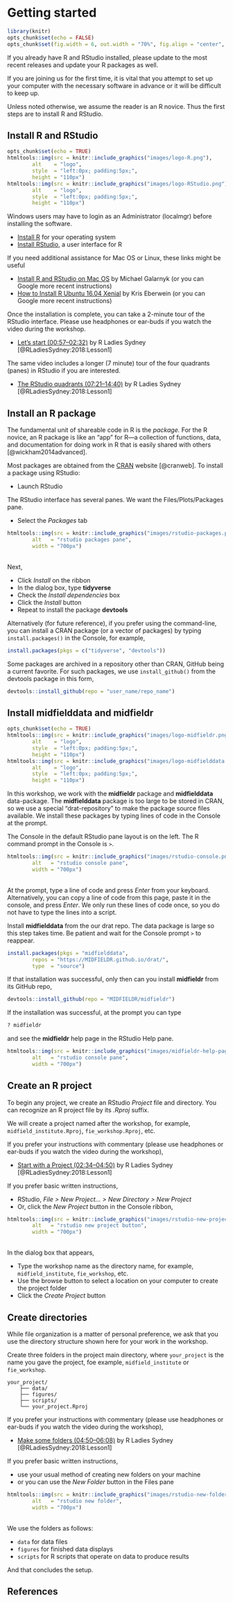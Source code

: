 # Getting started {- #getting-started}

<!-- This file is included in the book only if it is listed in the _bookdown.yml file. -->

```r
library(knitr)
opts_chunk$set(echo = FALSE)
opts_chunk$set(fig.width = 6, out.width = "70%", fig.align = "center", fig.asp = 0.618, comment = "#>")
```

If you already have R and RStudio installed, please update to the most recent releases and update your R packages as well.

If you are joining us for the first time, it is vital that you attempt to set up your computer with the necessary software in advance or it will be difficult to keep up. 

Unless noted otherwise, we assume the reader is an R novice. Thus the first steps are to install R and RStudio. 






## Install R and RStudio {- #install-R-and-RStudio}

```r
opts_chunk$set(echo = TRUE)
htmltools::img(src = knitr::include_graphics("images/logo-R.png"), 
        alt    = "logo", 
        style  = "left:0px; padding:5px;", 
        height = "110px")
htmltools::img(src = knitr::include_graphics("images/logo-RStudio.png"), 
        alt    = "logo", 
        style  = "left:0px; padding:5px;", 
        height = "110px")
```


Windows users may have to login as an Administrator (localmgr) before installing the software. 

- [Install R](https://cloud.r-project.org){target="_blank"} for your operating system  
- [Install RStudio](https://www.rstudio.com/products/rstudio/#Desktop){target="_blank"}, a user interface for R  

 

If you need additional assistance for Mac OS or Linux, these links might be useful 

- [Install R and RStudio on Mac OS](https://medium.com/@GalarnykMichael/install-r-and-rstudio-on-mac-e911606ce4f4{target="_blank"}) by Michael Galarnyk (or you can Google more recent instructions)    
- [How to Install R Ubuntu 16.04 Xenial](https://www.datascienceriot.com//r/install-ubuntu16/){target="_blank"} by Kris Eberwein (or you can Google more recent instructions)  

Once the installation is complete, you can take a 2-minute tour of the RStudio interface. Please use headphones or ear-buds if you watch the video during the workshop. 

- [Let's start (00:57--02:32)](https://www.youtube.com/embed/kfcX5DEMAp4?start=57&end=152){target="_blank"} by R Ladies Sydney [@RLadiesSydney:2018:Lesson1]   

The same video includes a longer (7 minute) tour of the four quadrants (panes) in RStudio if you are interested. 

- [The RStudio quadrants (07:21--14:40)](https://www.youtube.com/embed/kfcX5DEMAp4?start=441&end=880){target="_blank"} by R Ladies Sydney [@RLadiesSydney:2018:Lesson1] 









## Install an R package {- #install-an-r-package}

The fundamental unit of shareable code in R is the *package.* For the R novice, an R package is like an "app" for R---a collection of functions, data, and documentation for doing work in R that is easily shared with others  [@wickham2014advanced]. 

Most packages are obtained from the [CRAN](https://cran.r-project.org/){target="_blank"} website [@cranweb]. To install a package using RStudio:

- Launch RStudio 

The RStudio interface has several panes. We want the Files/Plots/Packages pane. 

- Select the *Packages*  tab  

```r
htmltools::img(src = knitr::include_graphics("images/rstudio-packages.png"), 
        alt   = "rstudio packages pane", 
        width = "700px")
```

<br>
Next, 

- Click *Install* on the ribbon 
- In the dialog box, type **tidyverse**   
- Check the *Install dependencies* box 
- Click the  *Install* button 
- Repeat to install the package **devtools** 


Alternatively (for future reference), if you prefer using the command-line, you can install a CRAN package (or a vector of packages) by typing  `install.packages()` in the Console, for example, 

```r
install.packages(pkgs = c("tidyverse", "devtools"))
```

Some packages are archived in a repository other than CRAN, GitHub being a current favorite. For such packages, we use `install_github()` from the devtools package in this form, 


```r
devtools::install_github(repo = "user_name/repo_name") 
```





## Install midfielddata and midfieldr {- #install-midfieldr}

```r
opts_chunk$set(echo = TRUE)
htmltools::img(src = knitr::include_graphics("images/logo-midfieldr.png"), 
        alt    = "logo", 
        style  = "left:0px; padding:5px;", 
        height = "110px")
htmltools::img(src = knitr::include_graphics("images/logo-midfielddata.png"), 
        alt    = "logo", 
        style  = "left:0px; padding:5px;", 
        height = "110px")
```


In this workshop, we work with the **midfieldr** package and  **midfielddata** data-package. The **midfielddata** package is too large to be stored in CRAN, so we use a special "drat-repository" to make the package source files available. We install these packages by typing lines of code in the Console at the prompt. 


The Console in the default RStudio pane layout is on the left.  The R command prompt in the Console is `>`. 

```r
htmltools::img(src = knitr::include_graphics("images/rstudio-console.png"), 
        alt   = "rstudio console pane", 
        width = "700px")
```

<br>
At the prompt, type a line of code and press *Enter* from your keyboard. Alternatively, you can copy a line of code from this page, paste it in the console, and press *Enter*. We only run these lines of code once, so you do not have to type the lines into a script. 

Install **midfielddata** from the our drat repo. The data package is large so this step takes time. Be patient and wait for the Console prompt `>` to reappear.  

```r
install.packages(pkgs = "midfielddata", 
        repos = "https://MIDFIELDR.github.io/drat/", 
        type  = "source")
```

If that installation was successful, only then can you install **midfieldr** from its GitHub repo, 

```r
devtools::install_github(repo = "MIDFIELDR/midfieldr") 
```

If the installation was successful, at the prompt you can type 

```r
? midfieldr
```
and see the **midfieldr** help page in the RStudio Help pane. 

```r
htmltools::img(src = knitr::include_graphics("images/midfieldr-help-page.png"), 
        alt   = "rstudio console pane", 
        width = "700px")
```




## Create an R project {- #create-an-r-project}

To begin any project, we create an RStudio *Project* file and directory. You can recognize an R project file by its *.Rproj* suffix. 

We will create a project named after the workshop, for example, `midfield_institute.Rproj`, `fie_workshop.Rproj`, etc. 

If you prefer your instructions with commentary (please use headphones or ear-buds if you watch the video during the workshop), 

- [Start with a Project (02:34--04:50)](https://www.youtube.com/embed/kfcX5DEMAp4?start=154&end=290){target="_blank"} by R Ladies Sydney [@RLadiesSydney:2018:Lesson1] 


If you prefer basic written instructions, 

- RStudio, *File &gt; New Project... &gt; New Directory &gt; New Project* 
- Or, click the *New Project* button in the Console ribbon, 


```r
htmltools::img(src = knitr::include_graphics("images/rstudio-new-project.png"), 
        alt   = "rstudio new project button", 
        width = "700px")
```

<br>
In the dialog box that appears, 
  
- Type the workshop name as the directory name, for example, `midfield_institute`,  `fie_workshop`, etc.  
- Use the browse button to select a location on your computer to create the project  folder  
- Click the *Create Project* button  
 




## Create directories {- #create-directories}

While file organization is a matter of personal preference, we ask that you use the directory structure shown here for your work in the workshop. 

Create three folders in the project main directory, where  `your_project` is the name you gave the project, foe example, `midfield_institute` or `fie_workshop`.

<pre><code class=""><span class="line">your_project/
</span><span class="line">    ├── data/
</span><span class="line">    ├── figures/
</span><span class="line">    ├── scripts/
</span><span class="line">    └── your_project.Rproj</span></code></pre>


If you prefer your instructions with commentary  (please use headphones or ear-buds if you watch the video during the workshop),  

- [Make some folders  (04:50--06:08)](https://www.youtube.com/embed/kfcX5DEMAp4?start=290&end=368){target="_blank"} by R Ladies Sydney [@RLadiesSydney:2018:Lesson1] 

If you prefer basic written instructions, 

- use your usual method of creating new folders on your machine 
- or you can use the *New Folder* button in the Files pane 

```r
htmltools::img(src = knitr::include_graphics("images/rstudio-new-folder.png"), 
        alt   = "rstudio new folder", 
        width = "700px")
```

<br>
We use the folders as follows: 

- `data` for data files 
- `figures` for finished data displays  
- `scripts` for R scripts that operate on data to produce results  




And that concludes the setup. 





## References {-}

<div id="refs"></div>
